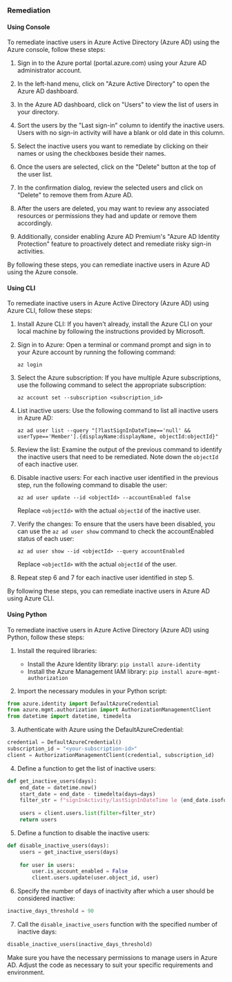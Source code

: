 ### Remediation

#### Using Console

To remediate inactive users in Azure Active Directory (Azure AD) using the Azure console, follow these steps:

1. Sign in to the Azure portal (portal.azure.com) using your Azure AD administrator account.

2. In the left-hand menu, click on "Azure Active Directory" to open the Azure AD dashboard.

3. In the Azure AD dashboard, click on "Users" to view the list of users in your directory.

4. Sort the users by the "Last sign-in" column to identify the inactive users. Users with no sign-in activity will have a blank or old date in this column.

5. Select the inactive users you want to remediate by clicking on their names or using the checkboxes beside their names.

6. Once the users are selected, click on the "Delete" button at the top of the user list.

7. In the confirmation dialog, review the selected users and click on "Delete" to remove them from Azure AD.

8. After the users are deleted, you may want to review any associated resources or permissions they had and update or remove them accordingly.

9. Additionally, consider enabling Azure AD Premium's "Azure AD Identity Protection" feature to proactively detect and remediate risky sign-in activities.

By following these steps, you can remediate inactive users in Azure AD using the Azure console.

#### Using CLI

To remediate inactive users in Azure Active Directory (Azure AD) using Azure CLI, follow these steps:

1. Install Azure CLI: If you haven't already, install the Azure CLI on your local machine by following the instructions provided by Microsoft.

2. Sign in to Azure: Open a terminal or command prompt and sign in to your Azure account by running the following command:
   ```
   az login
   ```

3. Select the Azure subscription: If you have multiple Azure subscriptions, use the following command to select the appropriate subscription:
   ```
   az account set --subscription <subscription_id>
   ```

4. List inactive users: Use the following command to list all inactive users in Azure AD:
   ```
   az ad user list --query "[?lastSignInDateTime=='null' && userType=='Member'].{displayName:displayName, objectId:objectId}"
   ```

5. Review the list: Examine the output of the previous command to identify the inactive users that need to be remediated. Note down the `objectId` of each inactive user.

6. Disable inactive users: For each inactive user identified in the previous step, run the following command to disable the user:
   ```
   az ad user update --id <objectId> --accountEnabled false
   ```

   Replace `<objectId>` with the actual `objectId` of the inactive user.

7. Verify the changes: To ensure that the users have been disabled, you can use the `az ad user show` command to check the accountEnabled status of each user:
   ```
   az ad user show --id <objectId> --query accountEnabled
   ```

   Replace `<objectId>` with the actual `objectId` of the user.

8. Repeat step 6 and 7 for each inactive user identified in step 5.

By following these steps, you can remediate inactive users in Azure AD using Azure CLI.

#### Using Python

To remediate inactive users in Azure Active Directory (Azure AD) using Python, follow these steps:

1. Install the required libraries:
   - Install the Azure Identity library: `pip install azure-identity`
   - Install the Azure Management IAM library: `pip install azure-mgmt-authorization`

2. Import the necessary modules in your Python script:
```python
from azure.identity import DefaultAzureCredential
from azure.mgmt.authorization import AuthorizationManagementClient
from datetime import datetime, timedelta
```

3. Authenticate with Azure using the DefaultAzureCredential:
```python
credential = DefaultAzureCredential()
subscription_id = "<your-subscription-id>"
client = AuthorizationManagementClient(credential, subscription_id)
```

4. Define a function to get the list of inactive users:
```python
def get_inactive_users(days):
    end_date = datetime.now()
    start_date = end_date - timedelta(days=days)
    filter_str = f"signInActivity/lastSignInDateTime le {end_date.isoformat()} and signInActivity/lastSignInDateTime ge {start_date.isoformat()}"
    
    users = client.users.list(filter=filter_str)
    return users
```

5. Define a function to disable the inactive users:
```python
def disable_inactive_users(days):
    users = get_inactive_users(days)
    
    for user in users:
        user.is_account_enabled = False
        client.users.update(user.object_id, user)
```

6. Specify the number of days of inactivity after which a user should be considered inactive:
```python
inactive_days_threshold = 90
```

7. Call the `disable_inactive_users` function with the specified number of inactive days:
```python
disable_inactive_users(inactive_days_threshold)
```

Make sure you have the necessary permissions to manage users in Azure AD. Adjust the code as necessary to suit your specific requirements and environment.

